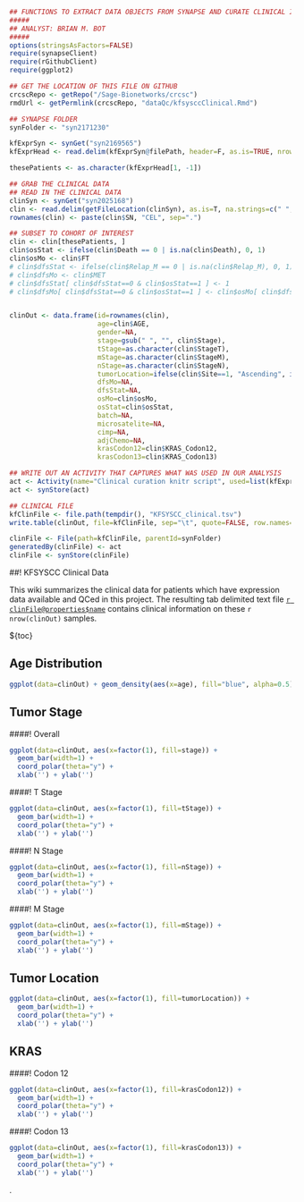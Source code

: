 ```r
## FUNCTIONS TO EXTRACT DATA OBJECTS FROM SYNAPSE AND CURATE CLINICAL INFO
#####
## ANALYST: BRIAN M. BOT
#####
options(stringsAsFactors=FALSE)
require(synapseClient)
require(rGithubClient)
require(ggplot2)

## GET THE LOCATION OF THIS FILE ON GITHUB
crcscRepo <- getRepo("/Sage-Bionetworks/crcsc")
rmdUrl <- getPermlink(crcscRepo, "dataQc/kfsysccClinical.Rmd")

## SYNAPSE FOLDER
synFolder <- "syn2171230"

kfExprSyn <- synGet("syn2169565")
kfExprHead <- read.delim(kfExprSyn@filePath, header=F, as.is=TRUE, nrows=1)

thesePatients <- as.character(kfExprHead[1, -1])

## GRAB THE CLINICAL DATA
## READ IN THE CLINICAL DATA
clinSyn <- synGet("syn2025168")
clin <- read.delim(getFileLocation(clinSyn), as.is=T, na.strings=c(" ", "NA", ""))
rownames(clin) <- paste(clin$SN, "CEL", sep=".")

## SUBSET TO COHORT OF INTEREST
clin <- clin[thesePatients, ]
clin$osStat <- ifelse(clin$Death == 0 | is.na(clin$Death), 0, 1)
clin$osMo <- clin$FT
# clin$dfsStat <- ifelse(clin$Relap_M == 0 | is.na(clin$Relap_M), 0, 1)
# clin$dfsMo <- clin$MET
# clin$dfsStat[ clin$dfsStat==0 & clin$osStat==1 ] <- 1
# clin$dfsMo[ clin$dfsStat==0 & clin$osStat==1 ] <- clin$osMo[ clin$dfsStat==0 & clin$osStat==1 ]


clinOut <- data.frame(id=rownames(clin),
                      age=clin$AGE,
                      gender=NA,
                      stage=gsub(" ", "", clin$Stage),
                      tStage=as.character(clin$StageT),
                      mStage=as.character(clin$StageM),
                      nStage=as.character(clin$StageN),
                      tumorLocation=ifelse(clin$Site==1, "Ascending", ifelse(clin$Site==2, "Transverse", ifelse(clin$Site==3, "Descending", ifelse(clin$Site==4, "Recto-sigmoid", NA)))),
                      dfsMo=NA,
                      dfsStat=NA,
                      osMo=clin$osMo,
                      osStat=clin$osStat,
                      batch=NA,
                      microsatelite=NA,
                      cimp=NA,
                      adjChemo=NA,
                      krasCodon12=clin$KRAS_Codon12,
                      krasCodon13=clin$KRAS_Codon13)

## WRITE OUT AN ACTIVITY THAT CAPTURES WHAT WAS USED IN OUR ANALYSIS
act <- Activity(name="Clinical curation knitr script", used=list(kfExprSyn, clinSyn, list(url=rmdUrl, name=basename(rmdUrl), wasExecuted=TRUE)))
act <- synStore(act)

## CLINICAL FILE
kfClinFile <- file.path(tempdir(), "KFSYSCC_clinical.tsv")
write.table(clinOut, file=kfClinFile, sep="\t", quote=FALSE, row.names=FALSE)

clinFile <- File(path=kfClinFile, parentId=synFolder)
generatedBy(clinFile) <- act
clinFile <- synStore(clinFile)
```
##! KFSYSCC Clinical Data

This wiki summarizes the clinical data for patients which have expression data available and QCed in this project. The resulting tab delimited text file [`r clinFile@properties$name`](#!Synapse:`r clinFile@properties$id`) contains clinical information on these `r nrow(clinOut)` samples.

${toc}


## Age Distribution
```r
ggplot(data=clinOut) + geom_density(aes(x=age), fill="blue", alpha=0.5)
```
## Tumor Stage
####! Overall
```r
ggplot(data=clinOut, aes(x=factor(1), fill=stage)) + 
  geom_bar(width=1) + 
  coord_polar(theta="y") +
  xlab('') + ylab('')
```
####! T Stage
```r
ggplot(data=clinOut, aes(x=factor(1), fill=tStage)) + 
  geom_bar(width=1) + 
  coord_polar(theta="y") +
  xlab('') + ylab('')
```
####! N Stage
```r
ggplot(data=clinOut, aes(x=factor(1), fill=nStage)) + 
  geom_bar(width=1) + 
  coord_polar(theta="y") +
  xlab('') + ylab('')
```
####! M Stage
```r
ggplot(data=clinOut, aes(x=factor(1), fill=mStage)) + 
  geom_bar(width=1) + 
  coord_polar(theta="y") +
  xlab('') + ylab('')
```
## Tumor Location
```r
ggplot(data=clinOut, aes(x=factor(1), fill=tumorLocation)) + 
  geom_bar(width=1) + 
  coord_polar(theta="y") +
  xlab('') + ylab('')
```
## KRAS
####! Codon 12
```r
ggplot(data=clinOut, aes(x=factor(1), fill=krasCodon12)) + 
  geom_bar(width=1) + 
  coord_polar(theta="y") +
  xlab('') + ylab('')
```
####! Codon 13
```r
ggplot(data=clinOut, aes(x=factor(1), fill=krasCodon13)) + 
  geom_bar(width=1) + 
  coord_polar(theta="y") +
  xlab('') + ylab('')
```

.